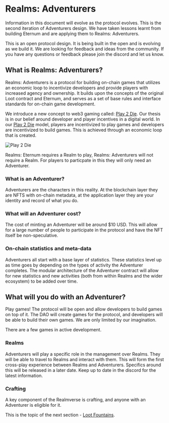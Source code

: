 
# Realms: Adventurers

<Callout emoji="👾">
  Information in this document will evolve as the protocol evolves. This is the
  second iteration of Adventurers design. We have taken lessons learnt from
  building Eternum and are applying them to Realms: Adventurers.

This is an open protocol design. It is being built in the open and is evolving as we build it. We are looking for feedback and ideas from the community. If you have any questions or feedback please join the discord and let us know.

</Callout>

## What is Realms: Adventurers?

Realms: Adventurers is a protocol for building on-chain games that utilizes an economic loop to incentivize developers and provide players with increased agency and ownership. It builds upon the concepts of the original Loot contract and Eternum, and serves as a set of base rules and interface standards for on-chain game development.

We introduce a new concept to web3 gaming called: [Play 2 Die](play-2-die). Our thesis is in our belief around developer and player incentives in a digital world. In our [Play 2 Die](play-2-die) model, players are incentivized to play games and developers are incentivized to build games. This is achieved through an economic loop that is created.

![Play 2 Die](static/img/adventurers/play2die.png)

<Callout emoji="👾">
Realms: Eternum requires a Realm to play, Realms: Adventurers will not require a Realm. For players to particpate in this they will only need an Adventurer.

</Callout>

### What is an Adventurer?

Adventurers are the characters in this reality. At the blockchain layer they are NFTS with on-chain metadata, at the application layer they are your identity and record of what you do.

### What will an Adventurer cost?

The cost of minting an Adventurer will be around $10 USD. This will allow for a large number of people to participate in the protocol and have the NFT itself be non-speculative.

### On-chain statistics and meta-data

Adventurers all start with a base layer of statistics. These statistics level up as time goes by depending on the types of activity the Adventurer completes. The modular architecture of the Adventurer contract will allow for new statistics and new activities (both from within Realms and the wider ecosystem) to be added over time.

## What will you do with an Adventurer?

Play games! The protocol will be open and allow developers to build games on top of it. The DAO will create games for the protocol, and developers will be able to build their own games. We are only limited by our imagination.

There are a few games in active development.

### Realms

Adventurers will play a specific role in the management over Realms. They will be able to travel to Realms and interact with them. This will form the first cross-play experience between Realms and Adventurers. Specifics around this will be released in a later date. Keep up to date in the discord for the latest information.

### Crafting

A key component of the Realmverse is crafting, and anyone with an Adventurer is eligible for it. 

This is the topic of the next section - [Loot Fountains](loot-fountains).
